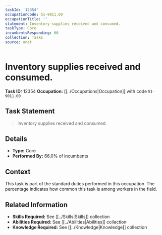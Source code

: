 ```yaml
---
taskId: '12354'
occupationCode: 51-9011.00
occupationTitle: ''
statement: Inventory supplies received and consumed.
taskType: Core
incumbentsResponding: 66
collection: Tasks
source: onet
---
```

# Inventory supplies received and consumed.

**Task ID:** 12354
**Occupation:** [[../Occupations|Occupation]] with code `51-9011.00`

## Task Statement

> Inventory supplies received and consumed.

## Details

- **Type:** Core
- **Performed By:** 66.0% of incumbents

## Context

This task is part of the standard duties performed in this occupation. The percentage indicates how common this task is among workers in the field.

## Related Information

- **Skills Required:** See [[../Skills|Skills]] collection
- **Abilities Required:** See [[../Abilities|Abilities]] collection
- **Knowledge Required:** See [[../Knowledge|Knowledge]] collection
